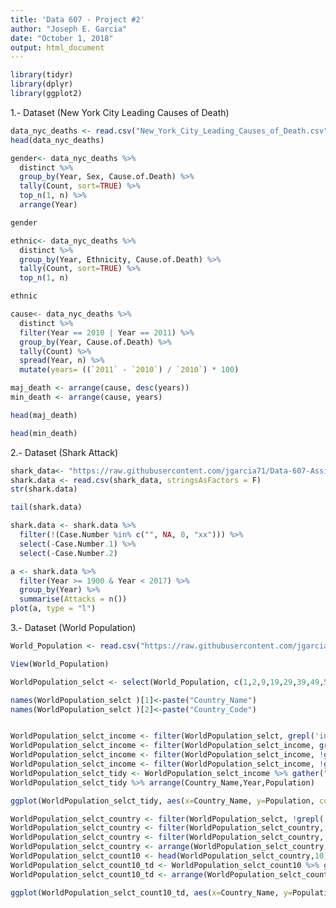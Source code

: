 ---
title: 'Data 607 - Project #2'
author: "Joseph E. Garcia"
date: "October 1, 2018"
output: html_document
---
```{r}
library(tidyr)
library(dplyr)
library(ggplot2)
```

1.- Dataset (New York City Leading Causes of Death)
```{r}

data_nyc_deaths <- read.csv("New_York_City_Leading_Causes_of_Death.csv",header = TRUE, stringsAsFactors = FALSE)
head(data_nyc_deaths)
```

```{r}
gender<- data_nyc_deaths %>%
  distinct %>%
  group_by(Year, Sex, Cause.of.Death) %>%
  tally(Count, sort=TRUE) %>%
  top_n(1, n) %>%
  arrange(Year)
```

```{r}
gender
```

```{r}
ethnic<- data_nyc_deaths %>%
  distinct %>%
  group_by(Year, Ethnicity, Cause.of.Death) %>%
  tally(Count, sort=TRUE) %>%
  top_n(1, n)
```

```{r}
ethnic
```

```{r}
cause<- data_nyc_deaths %>%
  distinct %>%
  filter(Year == 2010 | Year == 2011) %>%
  group_by(Year, Cause.of.Death) %>%
  tally(Count) %>%
  spread(Year, n) %>%
  mutate(years= ((`2011` - `2010`) / `2010`) * 100)

maj_death <- arrange(cause, desc(years))
min_death <- arrange(cause, years)
```

```{r}
head(maj_death)
```

```{r}
head(min_death)
```


2.- Dataset (Shark Attack)
```{r}
shark_data<- "https://raw.githubusercontent.com/jgarcia71/Data-607-Assignments/master/Shark%20attacks.csv"
shark.data <- read.csv(shark_data, stringsAsFactors = F)
str(shark.data)
```

```{r}
tail(shark.data)
```

```{r}
shark.data <- shark.data %>% 
  filter(!(Case.Number %in% c("", NA, 0, "xx"))) %>% 
  select(-Case.Number.1) %>% 
  select(-Case.Number.2)
```


```{r}
a <- shark.data %>% 
  filter(Year >= 1900 & Year < 2017) %>% 
  group_by(Year) %>% 
  summarise(Attacks = n())
plot(a, type = "l")
```


3.- Dataset (World Population)

```{r}
World_Population <- read.csv("https://raw.githubusercontent.com/jgarcia71/Data-607-Assignments/master/World%20Population%20Data.csv", header=T, stringsAsFactors = F, skip=4)

View(World_Population)

WorldPopulation_selct <- select(World_Population, c(1,2,9,19,29,39,49,59))

names(WorldPopulation_selct )[1]<-paste("Country_Name")
names(WorldPopulation_selct )[2]<-paste("Country_Code")


WorldPopulation_selct_income <- filter(WorldPopulation_selct, grepl('income', Country_Name))
WorldPopulation_selct_income <- filter(WorldPopulation_selct_income, grepl('Low|High|Middle|low|high|middle', Country_Name))
WorldPopulation_selct_income <- filter(WorldPopulation_selct_income, !grepl('Middle East|OECD', Country_Name))
WorldPopulation_selct_income <- filter(WorldPopulation_selct_income, !grepl('&', Country_Name))
WorldPopulation_selct_tidy <- WorldPopulation_selct_income %>% gather("Year", "Population", 3:8)
WorldPopulation_selct_tidy %>% arrange(Country_Name,Year,Population) 
```

```{r}
ggplot(WorldPopulation_selct_tidy, aes(x=Country_Name, y=Population, colour = Year, group = Year)) + geom_line(linetype="solid", color="blue", size=1) + geom_point(shape = 22, size = 3, fill = "yellow") + ggtitle("World Population Change") + labs(x="Income", y="Population")
```

```{r}
WorldPopulation_selct_country <- filter(WorldPopulation_selct, !grepl('income', Country_Name))
WorldPopulation_selct_country <- filter(WorldPopulation_selct_country, !grepl('develop|debt|OECD|Fragile|classi|Other|World|Euro|Baltic', Country_Name))
WorldPopulation_selct_country <- filter(WorldPopulation_selct_country, !grepl('SAS|NAC', Country_Code))
WorldPopulation_selct_country <- arrange(WorldPopulation_selct_country, -X2014)
WorldPopulation_selct_count10 <- head(WorldPopulation_selct_country,10)
WorldPopulation_selct_count10_td <- WorldPopulation_selct_count10 %>% gather("Year", "Population", 3:8)
WorldPopulation_selct_count10_td <- arrange(WorldPopulation_selct_count10_td, Country_Name, Year, Population)
```



```{r}
ggplot(WorldPopulation_selct_count10_td, aes(x=Country_Name, y=Population, colour = Year, group = Year)) +  coord_flip() + geom_bar(stat="identity",position="dodge") + ggtitle("World Population Country (Top 10)") + labs(x="Country", y="Population")

```
